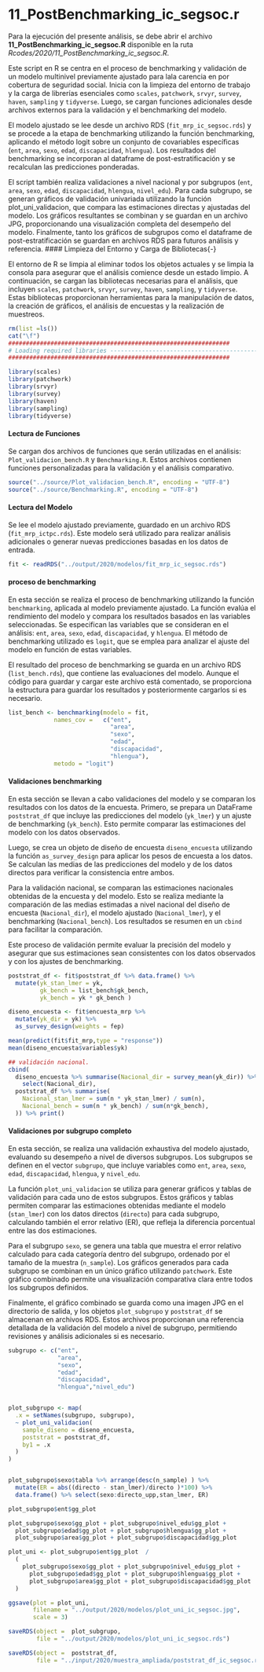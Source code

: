 # 11_PostBenchmarking_ic_segsoc.r {-}

Para la ejecución del presente análisis, se debe abrir el archivo **11_PostBenchmarking_ic_segsoc.R** disponible en la ruta *Rcodes/2020/11_PostBenchmarking_ic_segsoc.R*.

Este script en R se centra en el proceso de benchmarking y validación de un modelo multinivel previamente ajustado para lala carencia en por cobertura de seguridad social. Inicia con la limpieza del entorno de trabajo y la carga de librerías esenciales como `scales`, `patchwork`, `srvyr`, `survey`, `haven`, `sampling` y `tidyverse`. Luego, se cargan funciones adicionales desde archivos externos para la validación y el benchmarking del modelo.

El modelo ajustado se lee desde un archivo RDS (`fit_mrp_ic_segsoc.rds`) y se procede a la etapa de benchmarking utilizando la función benchmarking, aplicando el método logit sobre un conjunto de covariables específicas (`ent`, `area`, `sexo`, `edad`, `discapacidad`, `hlengua`). Los resultados del benchmarking se incorporan al dataframe de post-estratificación y se recalculan las predicciones ponderadas.

El script también realiza validaciones a nivel nacional y por subgrupos (`ent`, `area`, `sexo`, `edad`, `discapacidad`, `hlengua`, `nivel_edu`). Para cada subgrupo, se generan gráficos de validación univariada utilizando la función plot_uni_validacion, que compara las estimaciones directas y ajustadas del modelo. Los gráficos resultantes se combinan y se guardan en un archivo JPG, proporcionando una visualización completa del desempeño del modelo. Finalmente, tanto los gráficos de subgrupos como el dataframe de post-estratificación se guardan en archivos RDS para futuros análisis y referencia.
#### Limpieza del Entorno y Carga de Bibliotecas{-}

El entorno de R se limpia al eliminar todos los objetos actuales y se limpia la consola para asegurar que el análisis comience desde un estado limpio. A continuación, se cargan las bibliotecas necesarias para el análisis, que incluyen `scales`, `patchwork`, `srvyr`, `survey`, `haven`, `sampling`, y `tidyverse`. Estas bibliotecas proporcionan herramientas para la manipulación de datos, la creación de gráficos, el análisis de encuestas y la realización de muestreos.





```r
rm(list =ls())
cat("\f")
###############################################################
# Loading required libraries ----------------------------------------------
###############################################################

library(scales)
library(patchwork)
library(srvyr)
library(survey)
library(haven)
library(sampling)
library(tidyverse)
```

#### Lectura de Funciones{-}

Se cargan dos archivos de funciones que serán utilizadas en el análisis: `Plot_validacion_bench.R` y `Benchmarking.R`. Estos archivos contienen funciones personalizadas para la validación y el análisis comparativo.

```r
source("../source/Plot_validacion_bench.R", encoding = "UTF-8")
source("../source/Benchmarking.R", encoding = "UTF-8")
```

#### Lectura del Modelo {-}

Se lee el modelo ajustado previamente, guardado en un archivo RDS (`fit_mrp_ictpc.rds`). Este modelo será utilizado para realizar análisis adicionales o generar nuevas predicciones basadas en los datos de entrada.

```r
fit <- readRDS("../output/2020/modelos/fit_mrp_ic_segsoc.rds")
```

#### proceso de benchmarking{-}

En esta sección se realiza el proceso de benchmarking utilizando la función `benchmarking`, aplicada al modelo previamente ajustado. La función evalúa el rendimiento del modelo y compara los resultados basados en las variables seleccionadas. Se especifican las variables que se consideran en el análisis: `ent`, `area`, `sexo`, `edad`, `discapacidad`, y `hlengua`. El método de benchmarking utilizado es `logit`, que se emplea para analizar el ajuste del modelo en función de estas variables.

El resultado del proceso de benchmarking se guarda en un archivo RDS (`list_bench.rds`), que contiene las evaluaciones del modelo. Aunque el código para guardar y cargar este archivo está comentado, se proporciona la estructura para guardar los resultados y posteriormente cargarlos si es necesario.

```r
list_bench <- benchmarking(modelo = fit,
             names_cov =   c("ent",
                             "area",
                             "sexo",
                             "edad",
                             "discapacidad",
                             "hlengua"),                      
             metodo = "logit")
```

#### Validaciones benchmarking {-}

En esta sección se llevan a cabo validaciones del modelo y se comparan los resultados con los datos de la encuesta. Primero, se prepara un DataFrame `poststrat_df` que incluye las predicciones del modelo (`yk_lmer`) y un ajuste de benchmarking (`yk_bench`). Esto permite comparar las estimaciones del modelo con los datos observados.

Luego, se crea un objeto de diseño de encuesta `diseno_encuesta` utilizando la función `as_survey_design` para aplicar los pesos de encuesta a los datos. Se calculan las medias de las predicciones del modelo y de los datos directos para verificar la consistencia entre ambos.

Para la validación nacional, se comparan las estimaciones nacionales obtenidas de la encuesta y del modelo. Esto se realiza mediante la comparación de las medias estimadas a nivel nacional del diseño de encuesta (`Nacional_dir`), el modelo ajustado (`Nacional_lmer`), y el benchmarking (`Nacional_bench`). Los resultados se resumen en un `cbind` para facilitar la comparación.

Este proceso de validación permite evaluar la precisión del modelo y asegurar que sus estimaciones sean consistentes con los datos observados y con los ajustes de benchmarking.

```r
poststrat_df <- fit$poststrat_df %>% data.frame() %>%  
  mutate(yk_stan_lmer = yk,
         gk_bench = list_bench$gk_bench,
         yk_bench = yk * gk_bench )

diseno_encuesta <- fit$encuesta_mrp %>% 
  mutate(yk_dir = yk) %>% 
  as_survey_design(weights = fep)

mean(predict(fit$fit_mrp,type = "response"))
mean(diseno_encuesta$variables$yk)

## validación nacional.
cbind(
  diseno_encuesta %>% summarise(Nacional_dir = survey_mean(yk_dir)) %>% 
    select(Nacional_dir),
  poststrat_df %>% summarise(
    Nacional_stan_lmer = sum(n * yk_stan_lmer) / sum(n),
    Nacional_bench = sum(n * yk_bench) / sum(n*gk_bench),
  )) %>% print()
```

#### Validaciones por subgrupo completo {-}

En esta sección, se realiza una validación exhaustiva del modelo ajustado, evaluando su desempeño a nivel de diversos subgrupos. Los subgrupos se definen en el vector `subgrupo`, que incluye variables como `ent`, `area`, `sexo`, `edad`, `discapacidad`, `hlengua`, y `nivel_edu`.

La función `plot_uni_validacion` se utiliza para generar gráficos y tablas de validación para cada uno de estos subgrupos. Estos gráficos y tablas permiten comparar las estimaciones obtenidas mediante el modelo (`stan_lmer`) con los datos directos (`directo`) para cada subgrupo, calculando también el error relativo (ER), que refleja la diferencia porcentual entre las dos estimaciones.

Para el subgrupo `sexo`, se genera una tabla que muestra el error relativo calculado para cada categoría dentro del subgrupo, ordenado por el tamaño de la muestra (`n_sample`). Los gráficos generados para cada subgrupo se combinan en un único gráfico utilizando `patchwork`. Este gráfico combinado permite una visualización comparativa clara entre todos los subgrupos definidos.

Finalmente, el gráfico combinado se guarda como una imagen JPG en el directorio de salida, y los objetos `plot_subgrupo` y `poststrat_df` se almacenan en archivos RDS. Estos archivos proporcionan una referencia detallada de la validación del modelo a nivel de subgrupo, permitiendo revisiones y análisis adicionales si es necesario.


```r

subgrupo <- c("ent",
              "area",
              "sexo",
              "edad",
              "discapacidad",
              "hlengua","nivel_edu")


plot_subgrupo <- map(
  .x = setNames(subgrupo, subgrupo),
  ~ plot_uni_validacion(
    sample_diseno = diseno_encuesta,
    poststrat = poststrat_df,
    by1 = .x
  )
)


plot_subgrupo$sexo$tabla %>% arrange(desc(n_sample) ) %>%
  mutate(ER = abs((directo - stan_lmer)/directo )*100) %>%
  data.frame() %>% select(sexo:directo_upp,stan_lmer, ER)

plot_subgrupo$ent$gg_plot

plot_subgrupo$sexo$gg_plot + plot_subgrupo$nivel_edu$gg_plot +
  plot_subgrupo$edad$gg_plot + plot_subgrupo$hlengua$gg_plot +
  plot_subgrupo$area$gg_plot + plot_subgrupo$discapacidad$gg_plot  

plot_uni <- plot_subgrupo$ent$gg_plot  /
  (
    plot_subgrupo$sexo$gg_plot + plot_subgrupo$nivel_edu$gg_plot +
      plot_subgrupo$edad$gg_plot + plot_subgrupo$hlengua$gg_plot +
      plot_subgrupo$area$gg_plot + plot_subgrupo$discapacidad$gg_plot
  )

ggsave(plot = plot_uni,
       filename = "../output/2020/modelos/plot_uni_ic_segsoc.jpg",
       scale = 3)

saveRDS(object =  plot_subgrupo,
        file = "../output/2020/modelos/plot_uni_ic_segsoc.rds")

saveRDS(object =  poststrat_df,
        file = "../input/2020/muestra_ampliada/poststrat_df_ic_segsoc.rds")
```